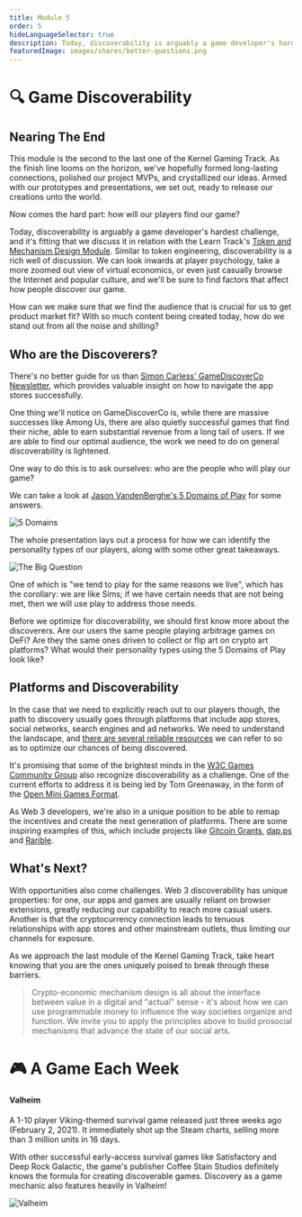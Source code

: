 ```yaml
---
title: Module 5
order: 5
hideLanguageSelector: true
description: Today, discoverability is arguably a game developer's hardest challenge. We look inwards at player psychology, zoom out to a broad virtual economic view, and casually browse the internet and popular culture to find factors that affect how people discover our game.
featuredImage: images/shares/better-questions.png
---
```


# 🔍 Game Discoverability

## Nearing The End

This module is the second to the last one of the Kernel Gaming Track. As the finish line looms on the horizon, we've hopefully formed long-lasting connections, polished our project MVPs, and crystallized our ideas. Armed with our prototypes and presentations, we set out, ready to release our creations unto the world.

Now comes the hard part: how will our players find our game? 

Today, discoverability is arguably a game developer's hardest challenge, and it's fitting that we discuss it in relation with the Learn Track's [Token and Mechanism Design Module](/learn/module-5/). Similar to token engineering, discoverability is a rich well of discussion. We can look inwards at player psychology, take a more zoomed out view of virtual economics, or even just casually browse the Internet and popular culture, and we'll be sure to find factors that affect how people discover our game.

How can we make sure that we find the audience that is crucial for us to get product market fit? With so much content being created today, how do we stand out from all the noise and shilling?

## Who are the Discoverers?

There's no better guide for us than [Simon Carless' GameDiscoverCo Newsletter](/track-gaming/module-5/crafted/#thegamediscoverco-newsletter), which 
provides valuable insight on how to navigate the app stores successfully.

One thing we'll notice on GameDiscoverCo is, while there are massive successes like Among Us, there are also quietly successful games that find their niche, able to earn substantial revenue from a long tail of users. If we are able to find our optimal audience, the work we need to do on general discoverability is lightened.

One way to do this is to ask ourselves: who are the people who will play our game?

We can take a look at [Jason VandenBerghe's 5 Domains of Play](/track-gaming/module-5/crafted/#the-5-domains-of-play) for some answers.

<Image src="/images/gaming-img/ncsht.jpg" alt="5 Domains" />

The whole presentation lays out a process for how we can identify the personality types of our players, along with some other great takeaways.

<Image src="/images/gaming-img/sims.jpg" alt="The Big Question" />

One of which is "we tend to play for the same reasons we live", which has the corollary: we are like Sims; if we have certain needs that are not being met, then we will use play to address those needs.

Before we optimize for discoverability, we should first know more about the discoverers. Are our users the same people playing arbitrage games on DeFi? Are they the same ones driven to collect or flip art on crypto art platforms? What would their personality types using the 5 Domains of Play look like?

## Platforms and Discoverability

In the case that we need to explicitly reach out to our players though, the path to discovery usually goes through platforms that include app stores, social networks, search engines and ad networks. We need to understand the landscape, and [there are several reliable resources](/track-gaming/module-5/curated/#curated-material-game-discoverability) we can refer to so as to optimize our chances of being discovered.

It's promising that some of the brightest minds in the [W3C Games Community Group](/track-gaming/module-5/crafted/#w3c-games-community-group) also recognize discoverability as a challenge. One of the current efforts to address it is being led by Tom Greenaway, in the form of the [Open Mini Games Format](/track-gaming/module-5/crafted/#open-mini-games-format).

As Web 3 developers, we're also in a unique position to be able to remap the incentives and create the next generation of platforms. There are some inspiring examples of this, which include projects like [Gitcoin Grants](/track-gaming/module-5/crafted/#gitcoin-grants), [dap.ps](/track-gaming/module-5/crafted/#dapp-discovery-a-brave-new-curve) and [Rarible](/track-gaming/module-5/crafted/#rari-discovery-governance-example).

## What's Next?

With opportunities also come challenges. Web 3 discoverability has unique properties: for one, our apps and games are usually reliant on browser extensions, greatly reducing our capability to reach more casual users. Another is that the cryptocurrency connection leads to tenuous relationships with app stores and other mainstream outlets, thus limiting our channels for exposure.

As we approach the last module of the Kernel Gaming Track, take heart knowing that you are the ones uniquely poised to break through these barriers.

> Crypto-economic mechanism design is all about the interface between value in a digital and "actual" sense - it's about how we can use programmable money to influence the way societies organize and function. We invite you to apply the principles above to build prosocial mechanisms that advance the state of our social arts.

# 🎮 A Game Each Week

<List>

<Link to="https://store.steampowered.com/app/892970/Valheim/">

#### Valheim

A 1-10 player Viking-themed survival game released just three weeks ago (February 2, 2021). It immediately shot up the Steam charts, selling more than 3 million units in 16 days. 

With other successful early-access survival games like Satisfactory and Deep Rock Galactic, the game's publisher Coffee Stain Studios definitely knows the formula for creating discoverable games. Discovery as a game mechanic also features heavily in Valheim!

<Image src="/images/gaming-img/valheim.jpg" alt="Valheim" />

</Link>

</List>